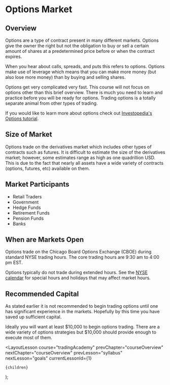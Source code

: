 
# Options Market

## Overview

Options are a type of contract present in many different markets. Options give the owner the right but not the obligation to buy or sell a certain amount of shares at a predetermined price before or when the contract expires.

When you hear about calls, spreads, and puts this refers to options. Options make use of leverage which means that you can make more money (but also lose more money) than by buying and selling shares.

Options get very complicated very fast. This course will not focus on options other than this brief overview. There is much you need to learn and practice before you will be ready for options. Trading options is a totally separate animal from other types of trading.

If you would like to learn more about options check out [Investopedia's Options tutorial](https://www.investopedia.com/options-basics-tutorial-4583012).

## Size of Market

Options trade on the derivatives market which includes other types of contracts such as futures. It is difficult to estimate the size of the derivatives market; however, some estimates range as high as one quadrillion USD. This is due to the fact that nearly all assets have a wide variety of contracts (options, futures, etc) available on them.

## Market Participants

- Retail Traders
- Government
- Hedge Funds
- Retirement Funds
- Pension Funds
- Banks

## When are Markets Open

Options trade on the Chicago Board Options Exchange (CBOE) during standard NYSE trading hours. The core trading hours are 9:30 am to 4:00 pm EST.

Options typically do not trade during extended hours. See the [NYSE calendar](https://www.nyse.com/markets/hours-calendars) for special hours and holidays that may affect market hours.

## Recommended Capital

As stated earlier it is not recommended to begin trading options until one has significant experience in the markets. Hopefully by this time you have saved up sufficient capital.

Ideally you will want at least $10,000 to begin options trading. There are a wide variety of options strategies but $10,000 should provide enough to execute most of them.

  <LayoutLesson
    course="tradingAcademy"
    prevChapter="courseOverview"
    nextChapter="courseOverview"
    prevLesson="syllabus"
    nextLesson="goals"
    currentLessonId={1}
  >
    {children}
  </LayoutLesson>
);
